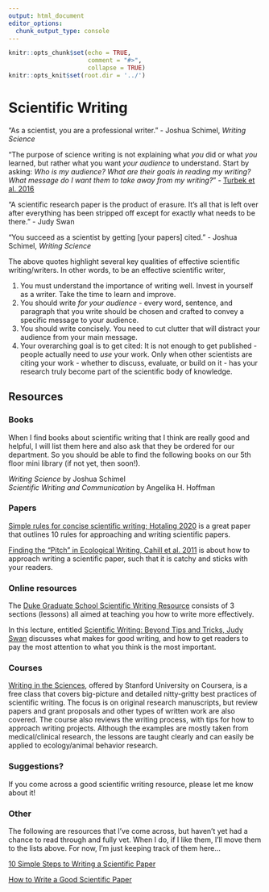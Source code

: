```yaml
---
output: html_document
editor_options:
  chunk_output_type: console
---
```


```r
knitr::opts_chunk$set(echo = TRUE,
                      comment = "#>",
                      collapse = TRUE)
knitr::opts_knit$set(root.dir = '../')
```

# Scientific Writing

"As a scientist, you are a professional writer." - Joshua Schimel, *Writing Science*

“The purpose of science writing is not explaining what *you* did or what *you* learned, but rather what you want *your audience* to understand. Start by asking: *Who is my audience? What are their goals in reading my writing? What message do I want them to take away from my writing?*” - [Turbek et al. 2016](https://doi.org/10.1002/bes2.1258)

“A scientific research paper is the product of erasure. It’s all that is left over after everything has been stripped off except for exactly what needs to be there.” - Judy Swan

"You succeed as a scientist by getting [your papers] cited." - Joshua Schimel, *Writing Science*

The above quotes highlight several key qualities of effective scientific writing/writers. In other words, to be an effective scientific writer,

1. You must understand the importance of writing well. Invest in yourself as a writer. Take the time to learn and improve.
2. You should write *for your audience* - every word, sentence, and paragraph that you write should be chosen and crafted to convey a specific message to your audience.
3. You should write concisely. You need to cut clutter that will distract your audience from your main message.
4. Your overarching goal is to get cited: It is not enough to get published - people actually need to *use* your work. Only when other scientists are citing your work - whether to discuss, evaluate, or build on it - has your research truly become part of the scientific body of knowledge.

## Resources {-}

### Books {-}

When I find books about scientific writing that I think are really good and helpful, I will list them here and also ask that they be ordered for our department. So you should be able to find the following books on our 5th floor mini library (if not yet, then soon!).

*Writing Science* by Joshua Schimel  
*Scientific Writing and Communication* by Angelika H. Hoffman

### Papers {-}

[Simple rules for concise scientific writing; Hotaling 2020](https://aslopubs.onlinelibrary.wiley.com/doi/10.1002/lol2.10165) is a great paper that outlines 10 rules for approaching and writing scientific papers.

[Finding the "Pitch" in Ecological Writing, Cahill et al. 2011](https://esajournals.onlinelibrary.wiley.com/doi/full/10.1890/0012-9623-92.2.196) is about how to approach writing a scientific paper, such that it is catchy and sticks with your readers.


### Online resources {-}

The [Duke Graduate School Scientific Writing Resource](https://sites.duke.edu/scientificwriting/) consists of 3 sections (lessons) all aimed at teaching you how to write more effectively.

In this lecture, entitled [Scientific Writing: Beyond Tips and Tricks, Judy Swan](https://www.youtube.com/watch?v=jLPCdDp_LE0&ab_channel=PublicCommunicationforResearchers) discusses what makes for good writing, and how to get readers to pay the most attention to what you think is the most important.


### Courses {-}

[Writing in the Sciences](https://www.coursera.org/learn/sciwrite), offered by Stanford University on Coursera, is a free class that covers big-picture and detailed nitty-gritty best practices of scientific writing. The focus is on original research manuscripts, but review papers and grant proposals and other types of written work are also covered. The course also reviews the writing process, with tips for how to approach writing projects. Although the examples are mostly taken from medical/clinical research, the lessons are taught clearly and can easily be applied to ecology/animal behavior research.


### Suggestions? {-}

If you come across a good scientific writing resource, please let me know about it!

### Other {-}

The following are resources that I've come across, but haven't yet had a chance to read through and fully vet. When I do, if I like them, I'll move them to the lists above. For now, I'm just keeping track of them here...

[10 Simple Steps to Writing a Scientific Paper](https://spie.org/news/photonics-focus/janfeb-2020/how-to-write-a-scientific-paper?SSO=1)

[How to Write a Good Scientific Paper](https://spie.org/samples/9781510619142.pdf)
